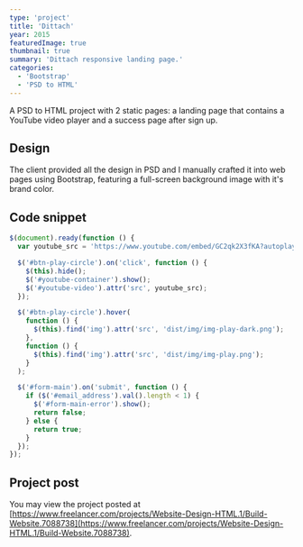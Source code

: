 ```yaml
---
type: 'project'
title: 'Dittach'
year: 2015
featuredImage: true
thumbnail: true
summary: 'Dittach responsive landing page.'
categories:
  - 'Bootstrap'
  - 'PSD to HTML'
---
```


A PSD to HTML project with 2 static pages: a landing page that contains a YouTube video player and a success page after sign up.

## Design

The client provided all the design in PSD and I manually crafted it into web pages using Bootstrap, featuring a full-screen background image with it's brand color.

## Code snippet

```javascript
$(document).ready(function () {
  var youtube_src = 'https://www.youtube.com/embed/GC2qk2X3fKA?autoplay=1';

  $('#btn-play-circle').on('click', function () {
    $(this).hide();
    $('#youtube-container').show();
    $('#youtube-video').attr('src', youtube_src);
  });

  $('#btn-play-circle').hover(
    function () {
      $(this).find('img').attr('src', 'dist/img/img-play-dark.png');
    },
    function () {
      $(this).find('img').attr('src', 'dist/img/img-play.png');
    }
  );

  $('#form-main').on('submit', function () {
    if ($('#email_address').val().length < 1) {
      $('#form-main-error').show();
      return false;
    } else {
      return true;
    }
  });
});
```

## Project post

You may view the project posted at [https://www.freelancer.com/projects/Website-Design-HTML.1/Build-Website.7088738](https://www.freelancer.com/projects/Website-Design-HTML.1/Build-Website.7088738).
